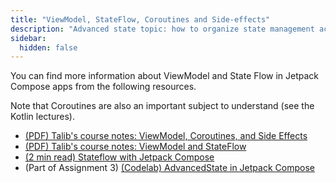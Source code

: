 ```yaml
---
title: "ViewModel, StateFlow, Coroutines and Side-effects"
description: "Advanced state topic: how to organize state management across screens effectively."
sidebar:
  hidden: false
---
```


You can find more information about ViewModel and State Flow in Jetpack Compose apps from the following resources.

Note that Coroutines are also an important subject to understand (see the Kotlin lectures).

- [(PDF) Talib's course notes: ViewModel, Coroutines, and Side Effects](/5A6-F23/slides/20-ViewModel-Coroutine-SideEffects.pdf)
- [(PDF) Talib's course notes: ViewModel and StateFlow](/5A6-F23/slides/22-ViewModel-StateFlow.pdf)
- [(2 min read) Stateflow with Jetpack Compose](https://farhan-tanvir.medium.com/stateflow-with-jetpack-compose-7d9c9711c286)
- (Part of Assignment 3) [(Codelab) AdvancedState in Jetpack Compose](https://developer.android.com/codelabs/jetpack-compose-advanced-state-side-effects)
